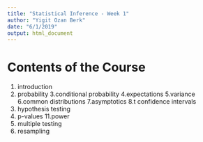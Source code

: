 ```yaml
---
title: "Statistical Inference - Week 1"
author: "Yigit Ozan Berk"
date: "6/1/2019"
output: html_document
---
```


# Contents of the Course

1. introduction
2. probability
3.conditional probability
4.expectations
5.variance
6.common distributions
7.asymptotics
8.t confidence intervals
9. hypothesis testing
10. p-values
11.power
12. multiple testing
13. resampling

